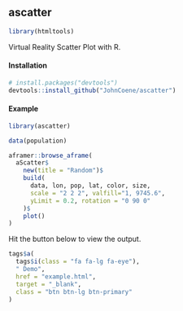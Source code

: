 ## ascatter

```r
library(htmltools)
```

Virtual Reality Scatter Plot with R.

#### Installation

```r
# install.packages("devtools")
devtools::install_github("JohnCoene/ascatter")
```
#### Example

```r
library(ascatter)

data(population)

aframer::browse_aframe(
  aScatter$
    new(title = "Random")$
    build(
      data, lon, pop, lat, color, size, 
      scale = "2 2 2", valfill="1, 9745.6", 
      yLimit = 0.2, rotation = "0 90 0"
    )$
    plot()
)

```

Hit the button below to view the output.

```r
tags$a(
  tags$i(class = "fa fa-lg fa-eye"),
  " Demo",
  href = "example.html",
  target = "_blank",
  class = "btn btn-lg btn-primary"
)
```
